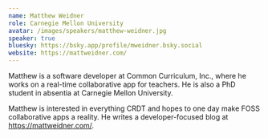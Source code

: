 ```yaml
---
name: Matthew Weidner
role: Carnegie Mellon University
avatar: /images/speakers/matthew-weidner.jpg
speaker: true
bluesky: https://bsky.app/profile/mweidner.bsky.social
website: https://mattweidner.com/
---
```


Matthew is a software developer at Common Curriculum, Inc., where he works on a real-time collaborative app for teachers. He is also a PhD student in absentia at Carnegie Mellon University.

Matthew is interested in everything CRDT and hopes to one day make FOSS collaborative apps a reality. He writes a developer-focused blog at https://mattweidner.com/.